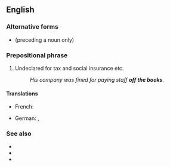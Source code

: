 {{also|off-the-books}}
==English==

===Alternative forms===
* {{l|en|off-the-books}} (preceding a noun only)

===Prepositional phrase===
{{en-PP}}

# {{lb|en|colloquial|with regard to income}} Undeclared for tax and social insurance etc.
#: ''His company was fined for paying staff '''off the books'''.''

====Translations====
{{trans-top|undeclared for tax and social insurance}}
* French: {{t|fr|hors des comptes}}
{{trans-mid}}
* German: {{t|de|abseits der Konten}}, {{t+|de|schwarz}}
{{trans-bottom}}

===See also===
* {{l|en|backhander}} <!-- ??? -->
* {{l|en|off the record}}
* {{l|en|under the counter}}